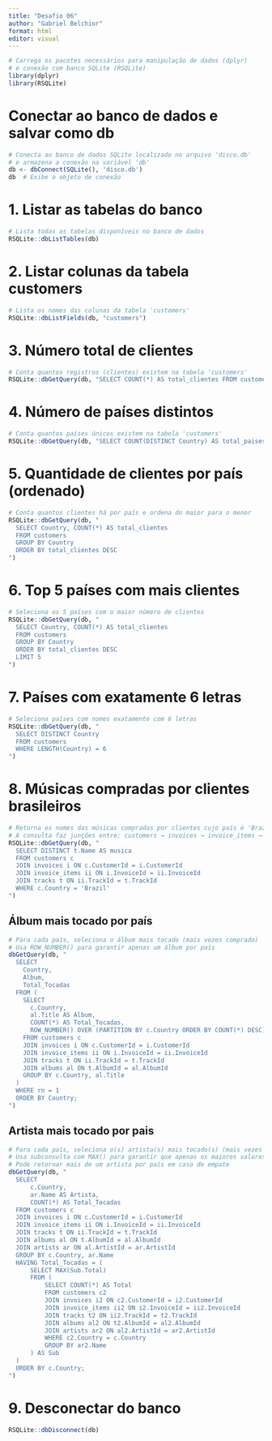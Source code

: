 ---
title: "Desafio 06"
author: "Gabriel Belchior"
format: html
editor: visual
---

```{r}
# Carrega os pacotes necessários para manipulação de dados (dplyr) 
# e conexão com banco SQLite (RSQLite)
library(dplyr)
library(RSQLite)
```

# Conectar ao banco de dados e salvar como db
```{r}
# Conecta ao banco de dados SQLite localizado no arquivo 'disco.db'
# e armazena a conexão na variável 'db'
db <- dbConnect(SQLite(), 'disco.db')
db  # Exibe o objeto de conexão


```

# 1. Listar as tabelas do banco
```{r}
# Lista todas as tabelas disponíveis no banco de dados
RSQLite::dbListTables(db)
```

# 2. Listar colunas da tabela customers
```{r}
# Lista os nomes das colunas da tabela 'customers'
RSQLite::dbListFields(db, "customers")
```


# 3. Número total de clientes
```{r}
# Conta quantos registros (clientes) existem na tabela 'customers'
RSQLite::dbGetQuery(db, "SELECT COUNT(*) AS total_clientes FROM customers")
```


# 4. Número de países distintos
```{r}
# Conta quantos países únicos existem na tabela 'customers'
RSQLite::dbGetQuery(db, "SELECT COUNT(DISTINCT Country) AS total_paises FROM customers")

```

# 5. Quantidade de clientes por país (ordenado)
```{r}
# Conta quantos clientes há por país e ordena do maior para o menor
RSQLite::dbGetQuery(db, "
  SELECT Country, COUNT(*) AS total_clientes
  FROM customers
  GROUP BY Country
  ORDER BY total_clientes DESC
")
```
# 6. Top 5 países com mais clientes
```{r}
# Seleciona os 5 países com o maior número de clientes
RSQLite::dbGetQuery(db, "
  SELECT Country, COUNT(*) AS total_clientes
  FROM customers
  GROUP BY Country
  ORDER BY total_clientes DESC
  LIMIT 5
")
```
# 7. Países com exatamente 6 letras
```{r}
# Seleciona países com nomes exatamente com 6 letras
RSQLite::dbGetQuery(db, "
  SELECT DISTINCT Country
  FROM customers
  WHERE LENGTH(Country) = 6
")
```
# 8. Músicas compradas por clientes brasileiros
```{r}
# Retorna os nomes das músicas compradas por clientes cujo país é 'Brazil'
# A consulta faz junções entre: customers → invoices → invoice_items → tracks
RSQLite::dbGetQuery(db, "
  SELECT DISTINCT t.Name AS musica
  FROM customers c
  JOIN invoices i ON c.CustomerId = i.CustomerId
  JOIN invoice_items ii ON i.InvoiceId = ii.InvoiceId
  JOIN tracks t ON ii.TrackId = t.TrackId
  WHERE c.Country = 'Brazil'
")
```

## Álbum mais tocado por país
```{r}
# Para cada país, seleciona o álbum mais tocado (mais vezes comprado)
# Usa ROW_NUMBER() para garantir apenas um álbum por país
dbGetQuery(db, "
  SELECT
    Country,
    Album,
    Total_Tocadas
  FROM (
    SELECT
      c.Country,
      al.Title AS Album,
      COUNT(*) AS Total_Tocadas,
      ROW_NUMBER() OVER (PARTITION BY c.Country ORDER BY COUNT(*) DESC) AS rn
    FROM customers c
    JOIN invoices i ON c.CustomerId = i.CustomerId
    JOIN invoice_items ii ON i.InvoiceId = ii.InvoiceId
    JOIN tracks t ON ii.TrackId = t.TrackId
    JOIN albums al ON t.AlbumId = al.AlbumId
    GROUP BY c.Country, al.Title
  )
  WHERE rn = 1
  ORDER BY Country;
")
```

## Artista mais tocado por pais

```{r}
# Para cada país, seleciona o(s) artista(s) mais tocado(s) (mais vezes comprado(s))
# Usa subconsulta com MAX() para garantir que apenas os maiores valores sejam retornados
# Pode retornar mais de um artista por país em caso de empate
dbGetQuery(db, "
  SELECT
      c.Country,
      ar.Name AS Artista,
      COUNT(*) AS Total_Tocadas
  FROM customers c
  JOIN invoices i ON c.CustomerId = i.CustomerId
  JOIN invoice_items ii ON i.InvoiceId = ii.InvoiceId
  JOIN tracks t ON ii.TrackId = t.TrackId
  JOIN albums al ON t.AlbumId = al.AlbumId
  JOIN artists ar ON al.ArtistId = ar.ArtistId
  GROUP BY c.Country, ar.Name
  HAVING Total_Tocadas = (
      SELECT MAX(Sub.Total)
      FROM (
          SELECT COUNT(*) AS Total
          FROM customers c2
          JOIN invoices i2 ON c2.CustomerId = i2.CustomerId
          JOIN invoice_items ii2 ON i2.InvoiceId = ii2.InvoiceId
          JOIN tracks t2 ON ii2.TrackId = t2.TrackId
          JOIN albums al2 ON t2.AlbumId = al2.AlbumId
          JOIN artists ar2 ON al2.ArtistId = ar2.ArtistId
          WHERE c2.Country = c.Country
          GROUP BY ar2.Name
      ) AS Sub
  )
  ORDER BY c.Country;
")
```



# 9. Desconectar do banco
```{r}
RSQLite::dbDisconnect(db)
```

